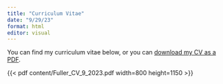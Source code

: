 ```yaml
---
title: "Curriculum Vitae"
date: "9/29/23"
format: html
editor: visual
---
```


You can find my curriculum vitae below, or you can [download my CV as a PDF](content/Fuller_CV_9_2023.pdf).

{{< pdf content/Fuller_CV_9_2023.pdf width=800 height=1150 >}}
